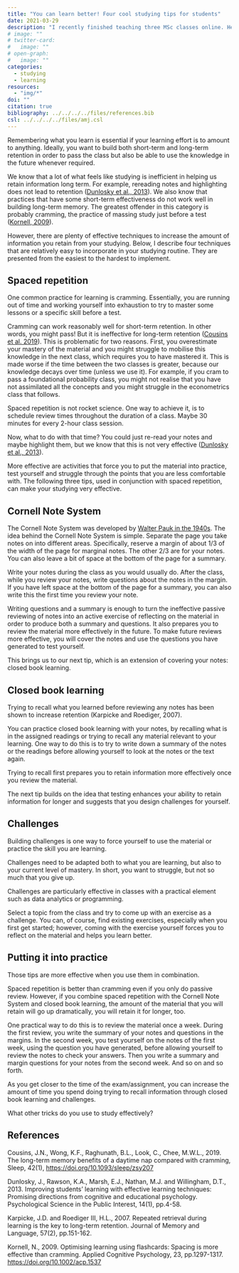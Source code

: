 ```yaml
---
title: "You can learn better! Four cool studying tips for students"
date: 2021-03-29
description: "I recently finished teaching three MSc classes online. Here is what I learned."
# image: ""
# twitter-card:
#   image: ""
# open-graph:
#   image: ""
categories:
  - studying
  - learning
resources:
  - "img/*"
doi: ""
citation: true
bibliography: ../../../../files/references.bib
csl: ../../../../files/amj.csl
---
```



Remembering what you learn is essential if your learning effort is to amount to anything. Ideally, you want to build both short-term and long-term retention in order to pass the class but also be able to use the knowledge in the future whenever required.

We know that a lot of what feels like studying is inefficient in helping us retain information long term. For example, rereading notes and highlighting does not lead to retention ([Dunlosky et al., 2013](http://ses.enseigne.ac-lyon.fr/spip/IMG/pdf/dunloskyimprovinglearning.pdf)). We also know that practices that have some short-term effectiveness do not work well in building long-term memory. The greatest offender in this category is probably cramming, the practice of massing study just before a test ([Kornell, 2009](http://citeseerx.ist.psu.edu/viewdoc/download?doi=10.1.1.712.3459&rep=rep1&type=pdf)).

However, there are plenty of effective techniques to increase the amount of information you retain from your studying. Below, I describe four techniques that are relatively easy to incorporate in your studying routine. They are presented from the easiest to the hardest to implement.

## Spaced repetition

One common practice for learning is cramming. Essentially, you are running out of time and working yourself into exhaustion to try to master some lessons or a specific skill before a test. 

Cramming can work reasonably well for short-term retention. In other words, you might pass! But it is ineffective for long-term retention ([Cousins et al. 2019](https://core.ac.uk/download/pdf/237386196.pdf)). This is problematic for two reasons. First, you overestimate your mastery of the material and you might struggle to mobilise this knowledge in the next class, which requires you to have mastered it. This is made worse if the time between the two classes is greater, because our knowledge decays over time (unless we use it). For example, if you cram to pass a foundational probability class, you might not realise that you have not assimilated all the concepts and you might struggle in the econometrics class that follows.

Spaced repetition is not rocket science. One way to achieve it, is to schedule review times throughout the duration of a class. Maybe 30 minutes for every 2-hour class session. 

Now, what to do with that time? You could just re-read your notes and maybe highlight them, but we know that this is not very effective ([Dunlosky et al., 2013](http://ses.enseigne.ac-lyon.fr/spip/IMG/pdf/dunloskyimprovinglearning.pdf)).

More effective are activities that force you to put the material into practice, test yourself and struggle through the points that you are less comfortable with. The following three tips, used in conjunction with spaced repetition, can make your studying very effective.

## Cornell Note System

The Cornell Note System was developed by [Walter Pauk in the 1940s](https://en.wikipedia.org/wiki/Cornell_Notes). The idea behind the Cornell Note System is simple. Separate the page you take notes on into different areas. Specifically, reserve a margin of about 1/3 of the width of the page for marginal notes. The other 2/3 are for your notes. You can also leave a bit of space at the bottom of the page for a summary.

Write your notes during the class as you would usually do. After the class, while you review your notes, write questions about the notes in the margin. If you have left space at the bottom of the page for a summary, you can also write this the first time you review your note.

Writing questions and a summary is enough to turn the ineffective passive reviewing of notes into an active exercise of reflecting on the material in order to produce both a summary and questions. It also prepares you to review the material more effectively in the future. To make future reviews more effective, you will cover the notes and use the questions you have generated to test yourself.

This brings us to our next tip, which is an extension of covering your notes: closed book learning.

## Closed book learning

Trying to recall what you learned before reviewing any notes has been shown to increase retention (Karpicke and Roediger, 2007).

You can practice closed book learning with your notes, by recalling what is in the assigned readings or trying to recall any material relevant to your learning. One way to do this is to try to write down a summary of the notes or the readings before allowing yourself to look at the notes or the text again.

Trying to recall first prepares you to retain information more effectively once you review the material.

The next tip builds on the idea that testing enhances your ability to retain information for longer and suggests that you design challenges for yourself.

## Challenges

Building challenges is one way to force yourself to use the material or practice the skill you are learning. 

Challenges need to be adapted both to what you are learning, but also to your current level of mastery. In short, you want to struggle, but not so much that you give up.

Challenges are particularly effective in classes with a practical element such as data analytics or programming. 

Select a topic from the class and try to come up with an exercise as a challenge. You can, of course, find existing exercises, especially when you first get started; however, coming with the exercise yourself forces you to reflect on the material and helps you learn better.

## Putting it into practice

Those tips are more effective when you use them in combination.

Spaced repetition is better than cramming even if you only do passive review. However, if you combine spaced repetition with the Cornell Note System and closed book learning, the amount of the material that you will retain will go up dramatically, you will retain it for longer, too.

One practical way to do this is to review the material once a week. During the first review, you write the summary of your notes and questions in the margins. In the second week, you test yourself on the notes of the first week, using the question you have generated, before allowing yourself to review the notes to check your answers. Then you write a summary and margin questions for your notes from the second week. And so on and so forth.

As you get closer to the time of the exam/assignment, you can increase the amount of time you spend doing trying to recall information through closed book learning and challenges.

What other tricks do you use to study effectively?

## References

Cousins, J.N., Wong, K.F., Raghunath, B.L., Look, C., Chee, M.W.L., 2019. The long-term memory benefits of a daytime nap compared with cramming, Sleep, 42(1), [https://doi.org/10.1093/sleep/zsy207](https://doi.org/10.1093/sleep/zsy207)

Dunlosky, J., Rawson, K.A., Marsh, E.J., Nathan, M.J. and Willingham, D.T., 2013. Improving students’ learning with effective learning techniques: Promising directions from cognitive and educational psychology. Psychological Science in the Public Interest, 14(1), pp.4-58.

Karpicke, J.D. and Roediger III, H.L., 2007. Repeated retrieval during learning is the key to long-term retention. Journal of Memory and Language, 57(2), pp.151-162.

Kornell, N., 2009. Optimising learning using flashcards: Spacing is more effective than cramming. Applied Cognitive Psychology, 23, pp.1297-1317. [https://doi.org/10.1002/acp.1537](https://doi.org/10.1002/acp.1537)